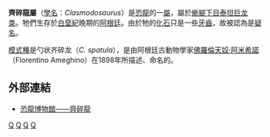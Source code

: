 {{Automatic Taxobox
| taxon = Clasmodosaurus
| status = 
| fossil_range = 晚[[白堊紀|白堊紀]]
| image = 
| image_caption = 
| authority = [[佛羅倫天奴·阿米希諾|Ameghino]], 1898
| type_species = '''勺状齊碎龍<br>''Clasmodosaurus spatula''''' 
| type_species_authority = Ameghino, 1898
}}

'''齊碎龍屬'''（[[學名|學名]]：''Clasmodosaurus''）是[[恐龍|恐龍]]的一[[屬|屬]]，屬於[[蜥腳下目|蜥腳下目]][[泰坦巨龙类|泰坦巨龙类]]。牠們生存於[[白堊紀|白堊紀]]晚期的[[阿根廷|阿根廷]]。由於牠的[[化石|化石]]只是一些[[牙齒|牙齒]]，故被認為是[[疑名|疑名]]。

[[模式種|模式種]]是勺状齐碎龙（''C. spatula''），是由阿根廷古動物學家[[佛羅倫天奴·阿米希諾|佛羅倫天奴·阿米希諾]]（Florentino Ameghino）在1898年所描述、命名的。

==外部連結==
* [https://web.archive.org/web/20070605123429/http://www.dinosaur.net.cn/Museum/Clasmodosaurus.htm 恐龍博物館——齊碎龍]

{{dinosaur-stub}}

[[Category:泰坦巨龙类|Q]]
[[Category:上白堊紀恐龍|Q]]
[[Category:南美洲恐龍|Q]]
[[Category:可疑的恐龍|Q]]